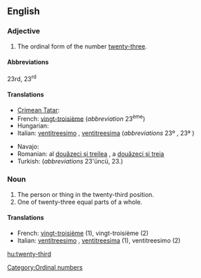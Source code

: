 ==English==

===Adjective===
{{en-adj|-}}

# The ordinal form of the number [[twenty-three]].

====Abbreviations====
23rd, 23<sup>rd</sup>

====Translations====
{{trans-top|the ordinal form of the number twenty-three}}
* [[Crimean Tatar]]: {{tø|crh|yigirmi üçünci}}
* French: [[vingt-troisième]] (''abbreviation'' 23<sup>ème</sup>)
* Hungarian: {{t+|hu|huszonharmadik}}
* Italian: [[ventitreesimo]] {{m}}, [[ventitreesima]] {{f}} (''abbreviations'' 23º {{m}}, 23ª {{f}})
{{trans-mid}}
* Navajo: {{tø|nv|naadiin tááʼ góneʼ}}
* Romanian: al [[douăzeci şi treilea]] {{m}}, a [[douăzeci şi treia]] {{f}}
* Turkish: {{t|tr|yirmi üçüncü}} (''abbreviations'' 23'üncü, 23.)
{{trans-bottom}}

===Noun===
{{en-noun}}

# The person or thing in the twenty-third position.
# One of twenty-three equal parts of a whole.

====Translations====

* French: [[vingt-troisième]] {{m|f}} (1), vingt-troisième {{m}} (2)
* Italian: [[ventitreesimo]] {{m}}, [[ventitreesima]] {{f}} (1), ventitreesimo {{m}} (2)

[[Category:Ordinal numbers]]

[[hu:twenty-third]]